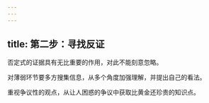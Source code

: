 ```yaml
---
---
---
```

title: 第二步：寻找反证
---




否定式的证据具有无比重要的作用，对此不能刻意忽略。

对薄弱环节要多方搜集信息，从多个角度加强理解，并提出自己的看法。

重视争议性的观点，从让人困惑的争议中获取比黄金还珍贵的知识点。
